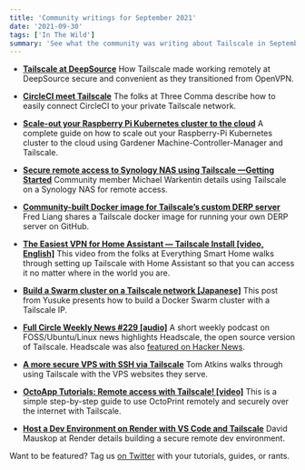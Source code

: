 ```yaml
---
title: 'Community writings for September 2021'
date: '2021-09-30'
tags: ['In The Wild']
summary: 'See what the community was writing about Tailscale in September 2021 '
---
```


<NewsletterRepublishing />

- [**Tailscale at DeepSource**](https://deepsource.io/blog/tailscale-at-deepsource/)
  How Tailscale made working remotely at DeepSource secure and convenient as they transitioned from OpenVPN.

- [**CircleCI meet Tailscale**](https://blog.threecomma.io/circleci-meet-tailscale)
  The folks at Three Comma describe how to easily connect CircleCI to your private Tailscale network.

- [**Scale-out your Raspberry Pi Kubernetes cluster to the cloud**](https://nativecloud.dev/scale-out-your-raspberry-pi-k3s-cluster-to-the-cloud/)
  A complete guide on how to scale out your Raspberry-Pi Kubernetes cluster to the cloud using Gardener Machine-Controller-Manager and Tailscale.

- [**Secure remote access to Synology NAS using Tailscale —Getting Started**](https://mwarkentin.medium.com/secure-remote-access-to-synology-nas-using-tailscale-getting-started-6cba7a0dbb7c)
  Community member Michael Warkentin details using Tailscale on a Synology NAS for remote access.

- [**Community-built Docker image for Tailscale’s custom DERP server**](https://github.com/fredliang44/derper-docker)
  Fred Liang shares a Tailscale docker image for running your own DERP server on GitHub.

- [**The Easiest VPN for Home Assistant — Tailscale Install \[video, English\]**](https://www.youtube.com/watch?v=5rFWcukwCzU)
  This video from the folks at Everything Smart Home walks through setting up Tailscale with Home Assistant so that you can access it no matter where in the world you are.

- [**Build a Swarm cluster on a Tailscale network \[Japanese\]**](https://blog.bridgey.dev/2021/09/19/docker-swarm-with-tailscale/)
  This post from Yusuke presents how to build a Docker Swarm cluster with a Tailscale IP.

- [**Full Circle Weekly News #229 \[audio\]**](https://fullcirclemagazine.org/podcast/full-circle-weekly-news-229/) 
  A short weekly podcast on FOSS/Ubuntu/Linux news highlights Headscale, the open source version of Tailscale. Headscale was also [featured on Hacker News](https://news.ycombinator.com/item?id=28572013).

- [**A more secure VPS with SSH via Tailscale**](https://www.keybits.net/blog/a-more-secure-vps-with-ssh-via-tailscale)
  Tom Atkins walks through using Tailscale with the VPS websites they serve.

- [**OctoApp Tutorials: Remote access with Tailscale! \[video\]**](https://www.youtube.com/watch?v=2Ox1JJEEYoU)
  This is a simple step-by-step guide to use OctoPrint remotely and securely over the internet with Tailscale.

- [**Host a Dev Environment on Render with VS Code and Tailscale**](https://render.com/blog/host-a-dev-environment-on-render-with-vs-code-and-tailscale)
  David Mauskop at Render details building a secure remote dev environment.

Want to be featured? Tag us [on Twitter](https://twitter.com/tailscale) with your tutorials, guides, or rants.
